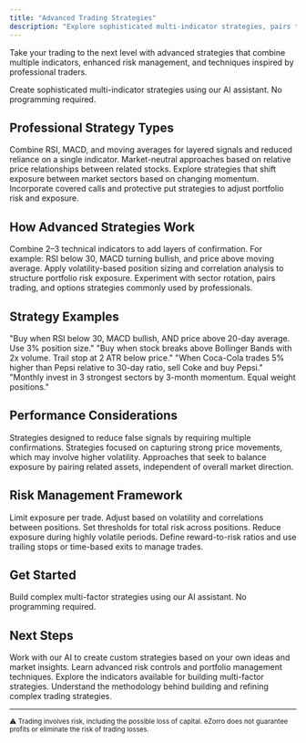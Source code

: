 ```yaml
---
title: "Advanced Trading Strategies"
description: "Explore sophisticated multi-indicator strategies, pairs trading, and institutional techniques to expand your trading toolkit with automated systems."
---
```


Take your trading to the next level with advanced strategies that combine multiple indicators, enhanced risk management, and techniques inspired by professional traders.

<Card title="Advanced Strategy Builder" icon="rocket" href="https://platform.ezorro.app">
  Create sophisticated multi-indicator strategies using our AI assistant. No programming required.
</Card>

## Professional Strategy Types

<CardGroup cols={2}>
  <Card title="Multi-Indicator Fusion" icon="chart-mixed">
    Combine RSI, MACD, and moving averages for layered signals and reduced reliance on a single indicator.
  </Card>

  <Card title="Pairs Trading" icon="arrow-right-arrow-left">
    Market-neutral approaches based on relative price relationships between related stocks.
  </Card>

  <Card title="Sector Rotation" icon="arrows-rotate">
    Explore strategies that shift exposure between market sectors based on changing momentum.
  </Card>

  <Card title="Options Enhancement" icon="chart-line">
    Incorporate covered calls and protective put strategies to adjust portfolio risk and exposure.
  </Card>
</CardGroup>

## How Advanced Strategies Work

<Steps>
  <Step title="Multiple Confirmation Signals">
    Combine 2–3 technical indicators to add layers of confirmation. For example: RSI below 30, MACD turning bullish, and price above moving average.
  </Step>

  <Step title="Enhanced Risk Management">
    Apply volatility-based position sizing and correlation analysis to structure portfolio risk exposure.
  </Step>

  <Step title="Institutional Techniques">
    Experiment with sector rotation, pairs trading, and options strategies commonly used by professionals.
  </Step>
</Steps>

## Strategy Examples

<CardGroup cols={2}>
  <Card title="Power Combo" icon="chart-mixed">
    "Buy when RSI below 30, MACD bullish, AND price above 20-day average. Use 3% position size."
  </Card>

  <Card title="Volatility Breakout" icon="arrow-trend-up">
    "Buy when stock breaks above Bollinger Bands with 2x volume. Trail stop at 2 ATR below price."
  </Card>

  <Card title="Market Neutral" icon="scale-balanced">
    "When Coca-Cola trades 5% higher than Pepsi relative to 30-day ratio, sell Coke and buy Pepsi."
  </Card>

  <Card title="Sector Momentum" icon="arrow-trend-up">
    "Monthly invest in 3 strongest sectors by 3-month momentum. Equal weight positions."
  </Card>
</CardGroup>

## Performance Considerations

<CardGroup cols={3}>
  <Card title="Multi-Indicator" icon="shield">
    Strategies designed to reduce false signals by requiring multiple confirmations.
  </Card>

  <Card title="Momentum-Based" icon="bolt">
    Strategies focused on capturing strong price movements, which may involve higher volatility.
  </Card>

  <Card title="Market-Neutral" icon="scale-balanced">
    Approaches that seek to balance exposure by pairing related assets, independent of overall market direction.
  </Card>
</CardGroup>

## Risk Management Framework

<Steps>
  <Step title="Position Sizing">
    Limit exposure per trade. Adjust based on volatility and correlations between positions.
  </Step>

  <Step title="Portfolio Heat">
    Set thresholds for total risk across positions. Reduce exposure during highly volatile periods.
  </Step>

  <Step title="Exit Planning">
    Define reward-to-risk ratios and use trailing stops or time-based exits to manage trades.
  </Step>
</Steps>

## Get Started

<Card title="Launch Advanced Builder" icon="rocket" href="https://platform.ezorro.app">
  Build complex multi-factor strategies using our AI assistant. No programming required.
</Card>

## Next Steps

<CardGroup cols={2}>
  <Card title="Custom Strategy Development" icon="wrench" href="/ai-agent/conversational-assistant">
    Work with our AI to create custom strategies based on your own ideas and market insights.
  </Card>

  <Card title="Risk Management" icon="shield" href="/trading-strategies/risk-management">
    Learn advanced risk controls and portfolio management techniques.
  </Card>

  <Card title="Technical Indicators" icon="chart-line" href="/technical/indicators">
    Explore the indicators available for building multi-factor strategies.
  </Card>

  <Card title="Strategy Construction" icon="hammer" href="/technical/strategy-construction">
    Understand the methodology behind building and refining complex trading strategies.
  </Card>
</CardGroup>

---

<sub>⚠️ Trading involves risk, including the possible loss of capital. eZorro does not guarantee profits or eliminate the risk of trading losses.</sub>